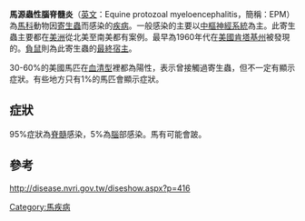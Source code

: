 '''馬源蟲性腦脊髓炎'''（[[英文|英文]]：Equine protozoal myeloencephalitis，簡稱：EPM）為[[馬科|馬科]]動物因[[寄生蟲|寄生蟲]]而感染的[[疾病|疾病]]。一般感染的主要以[[中樞神經系統|中樞神經系統]]為主。此寄生蟲主要都在[[美洲|美洲]]從北美至南美都有案例。最早為1960年代在[[美國|美國]][[肯塔基州|肯塔基州]]被發現的。[[負鼠|負鼠]]則為此寄生蟲的[[最終宿主|最終宿主]]。

30-60%的美國馬匹在[[血清型|血清型]]裡都為陽性，表示曾接觸過寄生蟲，但不一定有顯示症狀。有些地方只有1%的馬匹會顯示症狀。

==症狀==
95%症狀為[[脊髓|脊髓]]感染，5%為[[腦|腦]]部感染。馬有可能會跛。

==參考==
http://disease.nvri.gov.tw/diseshow.aspx?p=416 {{Wayback|url=http://disease.nvri.gov.tw/diseshow.aspx?p=416 |date=20160304132848 }}

[[Category:馬疾病|Category:馬疾病]]